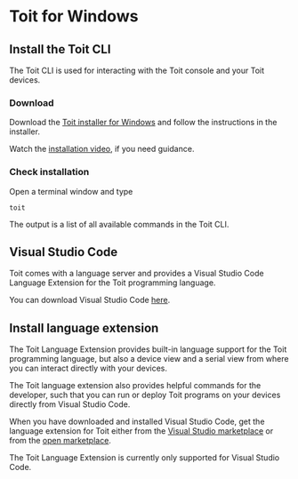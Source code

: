 # Toit for Windows

## Install the Toit CLI

The Toit CLI is used for interacting with the Toit console and your Toit devices.

### Download

Download the
[Toit installer for Windows](https://archive.toit.io/cli/latest/windows/installer)
and follow the instructions in the installer.

Watch the [installation video](https://www.youtube.com/watch?v=2yBq4XaSXE8&ab_channel=Toit), if you need guidance.

### Check installation

Open a terminal window and type

```shell
toit
```

The output is a list of all available commands in the Toit CLI.

## Visual Studio Code

Toit comes with a language server and provides a Visual Studio Code Language Extension for the Toit programming language.

You can download Visual Studio Code [here](https://code.visualstudio.com/Download).

## Install language extension

The Toit Language Extension provides built-in language support for the Toit programming language, but also a device view and a serial view from where you
can interact directly with your devices.

The Toit language extension also provides helpful commands for the developer, such that you can run or deploy Toit programs on
your devices directly from Visual Studio Code.

When you have downloaded and installed Visual Studio Code, get the language extension for Toit either from the [Visual Studio marketplace](https://marketplace.visualstudio.com/items?itemName=toit.toit)
or from the [open marketplace](https://open-vsx.org/extension/toit/toit).

The Toit Language Extension is currently only supported for Visual Studio Code.
